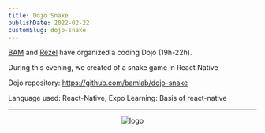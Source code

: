 ```yaml
---
title: Dojo Snake
publishDate: 2022-02-22
customSlug: dojo-snake
---
```


[BAM](https://www.bam.tech/) and [Rezel](https://rezel.net) have organized a coding Dojo (19h-22h).

During this evening, we created of a snake game in React Native

Dojo repository: https://github.com/bamlab/dojo-snake

Language used: React-Native, Expo
Learning: Basis of react-native

---



<div style="text-align: center">
    <Image src={logo} alt="logo" height={100}/>
</div>


